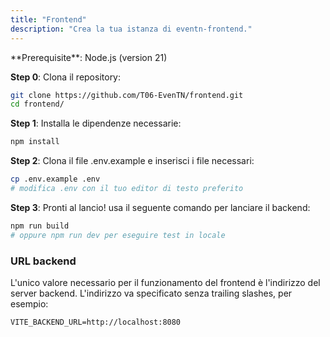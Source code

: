 ```yaml
---
title: "Frontend"
description: "Crea la tua istanza di eventn-frontend."
---
```


<Info>
  **Prerequisite**: Node.js (version 21)
</Info>

**Step 0**: Clona il repository:

```bash
git clone https://github.com/T06-EvenTN/frontend.git
cd frontend/
```

**Step 1**: Installa le dipendenze necessarie:

<CodeGroup>

```bash npm
npm install
```

</CodeGroup>

**Step 2**: Clona il file .env.example e inserisci i file necessari:

```bash
cp .env.example .env
# modifica .env con il tuo editor di testo preferito
```

**Step 3**: Pronti al lancio\! usa il seguente comando per lanciare il backend:

```bash
npm run build
# oppure npm run dev per eseguire test in locale
```

### URL backend

L'unico valore necessario per il funzionamento del frontend è l'indirizzo del server backend. L'indirizzo va specificato senza trailing slashes, per esempio:

```markdown
VITE_BACKEND_URL=http://localhost:8080
```